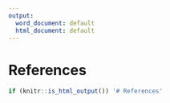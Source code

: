 ```yaml
---
output:
  word_document: default
  html_document: default
---
```

# References
```r
if (knitr::is_html_output()) '# References'
```